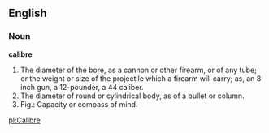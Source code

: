==English==

===Noun===

'''calibre'''

#The diameter of the bore, as a cannon or other firearm, or of any tube; or the weight or size of the projectile which a firearm will carry; as, an 8 inch gun, a 12-pounder, a 44 caliber.
#The diameter of round or cylindrical body, as of a bullet or column.
#Fig.: Capacity or compass of mind.

[[pl:Calibre]]